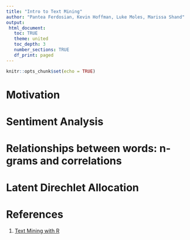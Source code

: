 ---
title: "Intro to Text Mining"
author: "Pantea Ferdosian, Kevin Hoffman, Luke Moles, Marissa Shand"
output:
 html_document:
   toc: TRUE
   theme: united
   toc_depth: 3
   number_sections: TRUE
   df_print: paged
---

```{r setup, include=FALSE}
knitr::opts_chunk$set(echo = TRUE)
```

# Motivation

# Sentiment Analysis

# Relationships between words: n-grams and correlations

# Latent Direchlet Allocation

# References

1. [Text Mining with R](https://www.tidytextmining.com/index.html)
